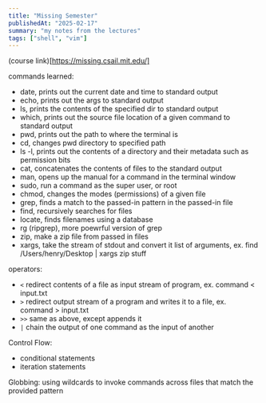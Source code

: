 ```yaml
---
title: "Missing Semester"
publishedAt: "2025-02-17"
summary: "my notes from the lectures"
tags: ["shell", "vim"]
---
```


(course link)[https://missing.csail.mit.edu/]

commands learned:

- date, prints out the current date and time to standard output
- echo, prints out the args to standard output
- ls, prints the contents of the specified dir to standard output
- which, prints out the source file location of a given command to standard output
- pwd, prints out the path to where the terminal is
- cd, changes pwd directory to specified path
- ls -l, prints out the contents of a directory and their metadata such as permission bits
- cat, concatenates the contents of files to the standard output
- man, opens up the manual for a command in the terminal window
- sudo, run a command as the super user, or root
- chmod, changes the modes (permissions) of a given file
- grep, finds a match to the passed-in pattern in the passed-in file
- find, recursively searches for files
- locate, finds filenames using a database
- rg (ripgrep), more poewrful version of grep
- zip, make a zip file from passed in files
- xargs, take the stream of stdout and convert it list of arguments, ex. find /Users/henry/Desktop | xargs zip stuff

operators:

- `<` redirect contents of a file as input stream of program, ex. command < input.txt
- `>` redirect output stream of a program and writes it to a file, ex. command > input.txt
- `>>` same as above, except appends it
- `|` chain the output of one command as the input of another

Control Flow:

- conditional statements
- iteration statements

Globbing: using wildcards to invoke commands across files that match the provided pattern
